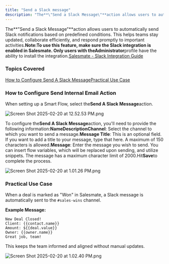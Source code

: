 ```yaml
---
title: "Send a Slack message"
description: "The**\"Send a Slack Message\"**action allows users to automatically send Slack notifications based on predefined conditions. This helps teams stay updat..."
---
```


The**"Send a Slack Message"**action allows users to automatically send Slack notifications based on predefined conditions. This helps teams stay updated, collaborate efficiently, and respond promptly to important activities.**Note:**To use this feature, make sure the Slack integration is enabled in Salesmate. Only users with the**Administrator**profile have the ability to install the integration.[Salesmate - Slack Integration Guide](https://support.salesmate.io/hc/en-us/articles/115003219625-Integration-for-Slack)

### Topics Covered

[How to Configure Send A Slack Message](https://support.salesmate.io/hc/en-us/articles/41146524091417-Send-a-Slack-message#01JME9ZWN50Y3CB318WYWKT343)[Practical Use Case](https://support.salesmate.io/hc/en-us/articles/41146524091417-Send-a-Slack-message#01JMDN0HHC27PD0QXHEGH3TYSN)

### How to Configure Send Internal Email Action

When setting up a Smart Flow, select the**Send A Slack Message**action.

![Screen Shot 2025-02-20 at 12.52.53 PM.png](./images/Screen-Shot-2025-02-20-at-12.52.53-PM.png)

To configure the**Send A Slack Message**action, you'll need to provide the following information:**Name****Description****Channel**: Select the channel to which you want to send a message.**Message Title**: This is an optional field. If you want to add a title to your message, type that here. A maximum of 150 characters is allowed.**Message**: Enter the message you wish to send. You can insert flow variables, which will be replaced upon sending, and utilize snippets. The message has a maximum character limit of 2000.Hit**Save**to complete the process.

![Screen Shot 2025-02-20 at 1.01.26 PM.png](./images/Screen-Shot-2025-02-20-at-1.01.26-PM.png)

### Practical Use Case

When a deal is marked as "Won" in Salesmate, a Slack message is automatically sent to the `#sales-wins` channel.

**Example Message:**
```
New Deal Closed!
Client: {{contact.name}}
Amount: ${{deal.value}}
Owner: {{owner.name}}
Great job, team!
```

This keeps the team informed and aligned without manual updates.

![Screen Shot 2025-02-20 at 1.02.40 PM.png](./images/Screen-Shot-2025-02-20-at-1.02.40-PM.png)
